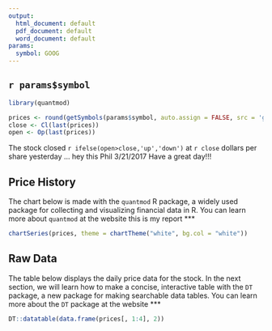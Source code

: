 ```yaml
---
output:
  html_document: default
  pdf_document: default
  word_document: default
params:
  symbol: GOOG
---
```


## `r params$symbol`

```r

library(quantmod)

prices <- round(getSymbols(params$symbol, auto.assign = FALSE, src = 'google'), 2)
close <- Cl(last(prices))
open <- Op(last(prices))
```

The stock closed `r ifelse(open>close,'up','down')` at `r close` dollars per share yesterday ... hey this Phil 3/21/2017 Have a great day!!!

## Price History

The chart below is made with the `quantmod` R package, a widely used package for collecting and visualizing financial data in R. You can learn more about `quantmod` at the website this is my report
***
  
```r
chartSeries(prices, theme = chartTheme("white", bg.col = "white"))
```

## Raw Data

The table below displays the daily price data for the stock. In the next section, we will learn how to make a concise, interactive table with the `DT` package, a new package for making searchable data tables. You can learn more about the `DT` package at the website 
***
  
```r
DT::datatable(data.frame(prices[, 1:4], 2))
```

